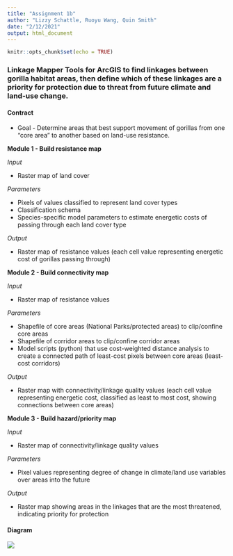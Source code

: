 ```yaml
---
title: "Assignment 1b"
author: "Lizzy Schattle, Ruoyu Wang, Quin Smith"
date: "2/12/2021"
output: html_document
---
```


```r
knitr::opts_chunk$set(echo = TRUE)
```

### Linkage Mapper Tools for ArcGIS to find linkages between gorilla habitat areas, then define which of these linkages are a priority for protection due to threat from future climate and land-use change. 

#### Contract

- Goal - Determine areas that best support movement of gorillas from one "core area" to another based on land-use resistance.

**Module 1 - Build resistance map**

*Input* 

- Raster map of land cover

*Parameters*

- Pixels of values classified to represent land cover types
- Classification schema
- Species-specific model parameters to estimate energetic costs of passing through each land cover type 

*Output* 

- Raster map of resistance values (each cell value representing energetic cost of gorillas passing through)

**Module 2 - Build connectivity map**

*Input* 

- Raster map of resistance values

*Parameters* 

- Shapefile of core areas (National Parks/protected areas) to clip/confine core areas
- Shapefile of corridor areas to clip/confine corridor areas
- Model scripts (python) that use cost-weighted distance analysis to create a connected path of least-cost pixels between core areas (least-cost corridors)

*Output* 

- Raster map with connectivity/linkage quality values (each cell value representing energetic cost, classified as least to most cost, showing connections between core areas) 

**Module 3 - Build hazard/priority map**

*Input* 

- Raster map of connectivity/linkage quality values

*Parameters* 

- Pixel values representing degree of change in climate/land use variables over areas into the future

*Output* 

- Raster map showing areas in the linkages that are the most threatened, indicating priority for protection

#### Diagram

![](images/a1b_diagram.png)








